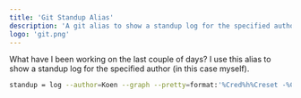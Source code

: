 ```yaml
---
title: 'Git Standup Alias'
description: 'A git alias to show a standup log for the specified author'
logo: 'git.png'
---
```


What have I been working on the last couple of days? I use this alias to show a standup log for the specified author (in this case myself).

```bash
standup = log --author=Koen --graph --pretty=format:'%Cred%h%Creset -%C(yellow)%d%Creset %s %Cgreen(%cr) %C(bold blue)<%an>%Creset' --abbrev-commit
```